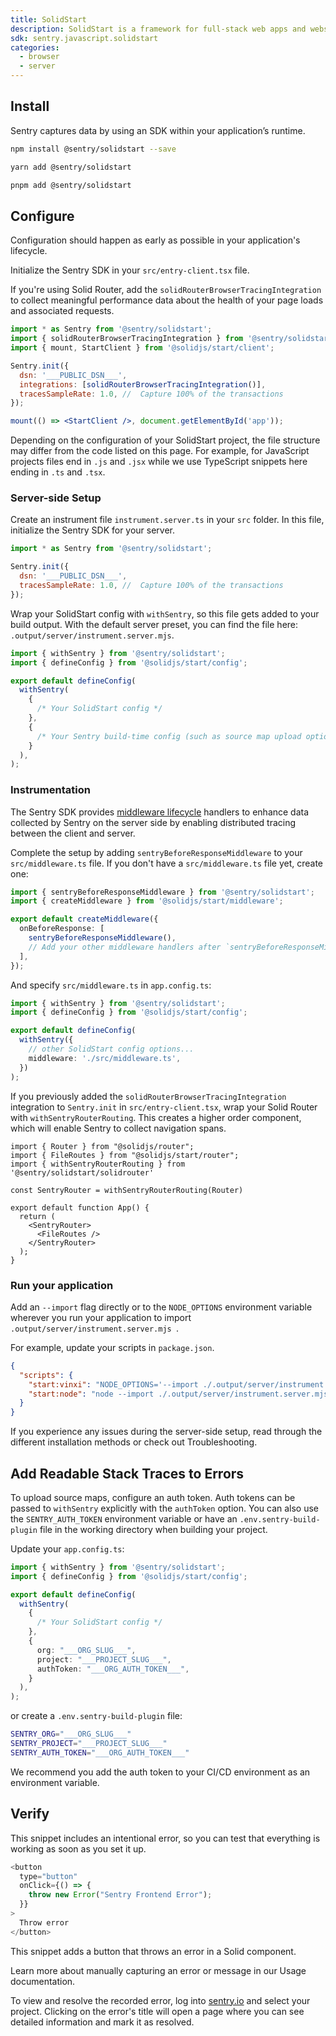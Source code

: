 ```yaml
---
title: SolidStart
description: SolidStart is a framework for full-stack web apps and websites. Learn how to set it up with Sentry.
sdk: sentry.javascript.solidstart
categories:
  - browser
  - server
---
```


## Install

Sentry captures data by using an SDK within your application’s runtime.

```bash {tabTitle:npm}
npm install @sentry/solidstart --save
```

```bash {tabTitle:yarn}
yarn add @sentry/solidstart
```

```bash {tabTitle:pnpm}
pnpm add @sentry/solidstart
```

## Configure

Configuration should happen as early as possible in your application's lifecycle.

Initialize the Sentry SDK in your `src/entry-client.tsx` file.

If you're using Solid Router, add the `solidRouterBrowserTracingIntegration` to collect meaningful performance data about the health of your page loads and associated requests.


```jsx {filename:src/entry-client.tsx}
import * as Sentry from '@sentry/solidstart';
import { solidRouterBrowserTracingIntegration } from '@sentry/solidstart/solidrouter';
import { mount, StartClient } from '@solidjs/start/client';

Sentry.init({
  dsn: '___PUBLIC_DSN___',
  integrations: [solidRouterBrowserTracingIntegration()],
  tracesSampleRate: 1.0, //  Capture 100% of the transactions
});

mount(() => <StartClient />, document.getElementById('app'));
```

<Alert>

  Depending on the configuration of your SolidStart project, the file structure may differ from the code listed on this page.
  For example, for JavaScript projects files end in `.js` and `.jsx` while we use TypeScript snippets here ending in `.ts` and `.tsx`.

</Alert>

### Server-side Setup

Create an instrument file `instrument.server.ts` in your `src` folder. In this file, initialize the Sentry SDK for your server.

```javascript {filename:src/instrument.server.ts}
import * as Sentry from '@sentry/solidstart';

Sentry.init({
  dsn: '___PUBLIC_DSN___',
  tracesSampleRate: 1.0, //  Capture 100% of the transactions
});
```

Wrap your SolidStart config with `withSentry`, so this file gets added to your build output. With the default server preset, you can find the file here: `.output/server/instrument.server.mjs`.

```javascript {filename:app.config.ts} {5-12}
import { withSentry } from '@sentry/solidstart';
import { defineConfig } from '@solidjs/start/config';

export default defineConfig(
  withSentry(
    {
      /* Your SolidStart config */
    },
    {
      /* Your Sentry build-time config (such as source map upload options) */
    }
  ),
);
```

### Instrumentation

The Sentry SDK provides [middleware lifecycle](https://docs.solidjs.com/solid-start/advanced/middleware) handlers to enhance data collected by Sentry on the server side by enabling distributed tracing between the client and server.

Complete the setup by adding `sentryBeforeResponseMiddleware` to your `src/middleware.ts` file. If you don't have a `src/middleware.ts` file yet, create one:

```typescript {filename:src/middleware.ts} {6}
import { sentryBeforeResponseMiddleware } from '@sentry/solidstart';
import { createMiddleware } from '@solidjs/start/middleware';

export default createMiddleware({
  onBeforeResponse: [
    sentryBeforeResponseMiddleware(),
    // Add your other middleware handlers after `sentryBeforeResponseMiddleware`
  ],
});
```

And specify `src/middleware.ts` in `app.config.ts`:

```typescript {filename:app.config.ts} {7}
import { withSentry } from '@sentry/solidstart';
import { defineConfig } from '@solidjs/start/config';

export default defineConfig(
  withSentry({
    // other SolidStart config options...
    middleware: './src/middleware.ts',
  })
);
```

If you previously added the `solidRouterBrowserTracingIntegration` integration to `Sentry.init` in `src/entry-client.tsx`, wrap your Solid Router with `withSentryRouterRouting`.
This creates a higher order component, which will enable Sentry to collect navigation spans.

```tsx {filename:app.tsx} {5,9,11}
import { Router } from "@solidjs/router";
import { FileRoutes } from "@solidjs/start/router";
import { withSentryRouterRouting } from '@sentry/solidstart/solidrouter'

const SentryRouter = withSentryRouterRouting(Router)

export default function App() {
  return (
    <SentryRouter>
      <FileRoutes />
    </SentryRouter>
  );
}
```

### Run your application

Add an `--import` flag directly or to the `NODE_OPTIONS` environment variable wherever you run your application to import `.output/server/instrument.server.mjs `.

For example, update your scripts in `package.json`.

```json {filename:package.json}
{
  "scripts": {
    "start:vinxi": "NODE_OPTIONS='--import ./.output/server/instrument.server.mjs ' vinxi start",
    "start:node": "node --import ./.output/server/instrument.server.mjs .output/server/index.mjs"
  }
}
```

<Alert level="warning">
  If you experience any issues during the server-side setup, read through the different <PlatformLink to="/install">installation methods</PlatformLink>
  or check out <PlatformLink to="/troubleshooting">Troubleshooting</PlatformLink>.
</Alert>

## Add Readable Stack Traces to Errors

To upload source maps, configure an auth token. Auth tokens can be passed to `withSentry` explicitly with the `authToken`
option. You can also use the `SENTRY_AUTH_TOKEN` environment variable or have an `.env.sentry-build-plugin` file in the
working directory when building your project.

<OrgAuthTokenNote />

Update your `app.config.ts`:

```TypeScript {filename:app.config.ts}
import { withSentry } from '@sentry/solidstart';
import { defineConfig } from '@solidjs/start/config';

export default defineConfig(
  withSentry(
    {
      /* Your SolidStart config */
    },
    {
      org: "___ORG_SLUG___",
      project: "___PROJECT_SLUG___",
      authToken: "___ORG_AUTH_TOKEN___",
    }
  ),
);
```

or create a `.env.sentry-build-plugin` file:

```bash {filename:.env.sentry-build-plugin}
SENTRY_ORG="___ORG_SLUG___"
SENTRY_PROJECT="___PROJECT_SLUG___"
SENTRY_AUTH_TOKEN="___ORG_AUTH_TOKEN___"
```

We recommend you add the auth token to your CI/CD environment as an environment variable.

## Verify

This snippet includes an intentional error, so you can test that everything is working as soon as you set it up.

```javascript
<button
  type="button"
  onClick={() => {
    throw new Error("Sentry Frontend Error");
  }}
>
  Throw error
</button>
```

This snippet adds a button that throws an error in a Solid component.

<Alert>

Learn more about manually capturing an error or message in our <PlatformLink to="/usage/">Usage documentation</PlatformLink>.

</Alert>

To view and resolve the recorded error, log into [sentry.io](https://sentry.io) and select your project. Clicking on the error's title will open a page where you can see detailed information and mark it as resolved.
